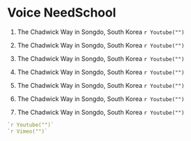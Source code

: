 # Voice NeedSchool

1. The Chadwick Way in Songdo, South Korea
`r Youtube("")`

1. The Chadwick Way in Songdo, South Korea
`r Youtube("")`

1. The Chadwick Way in Songdo, South Korea
`r Youtube("")`

1. The Chadwick Way in Songdo, South Korea
`r Youtube("")`

1. The Chadwick Way in Songdo, South Korea
`r Youtube("")`

1. The Chadwick Way in Songdo, South Korea
`r Youtube("")`

1. The Chadwick Way in Songdo, South Korea
`r Youtube("")`

```r
`r Youtube("")`
`r Vimeo("")`
```

